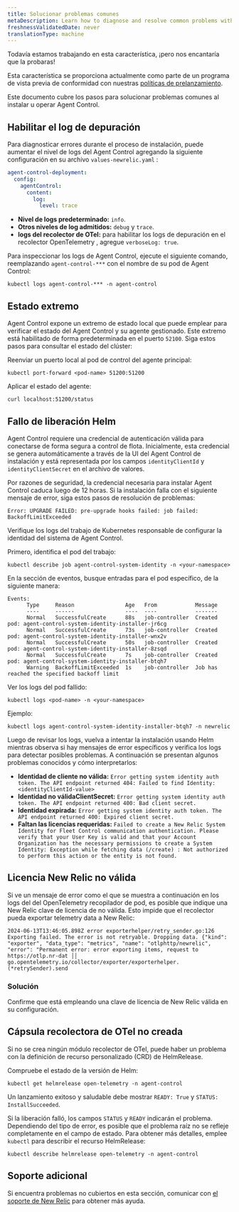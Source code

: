 ```yaml
---
title: Solucionar problemas comunes
metaDescription: Learn how to diagnose and resolve common problems with Agent Control.
freshnessValidatedDate: never
translationType: machine
---
```


<Callout title="avance">
  Todavía estamos trabajando en esta característica, ¡pero nos encantaría que la probaras!

  Esta característica se proporciona actualmente como parte de un programa de vista previa de conformidad con nuestras [políticas de prelanzamiento](/docs/licenses/license-information/referenced-policies/new-relic-pre-release-policy).
</Callout>

Este documento cubre los pasos para solucionar problemas comunes al instalar u operar Agent Control.

## Habilitar el log de depuración

Para diagnosticar errores durante el proceso de instalación, puede aumentar el nivel de logs del Agent Control agregando la siguiente configuración en su archivo `values-newrelic.yaml` :

```yaml
agent-control-deployment:
  config:
    agentControl:
      content:  
        log:
          level: trace
```

* **Nivel de logs predeterminado:** `info`.
* **Otros niveles de log admitidos:** `debug` y `trace`.
* **logs del recolector de OTel:** para habilitar los logs de depuración en el recolector OpenTelemetry , agregue `verboseLog: true`.

Para inspeccionar los logs de Agent Control, ejecute el siguiente comando, reemplazando `agent-control-***` con el nombre de su pod de Agent Control:

```shell
kubectl logs agent-control-*** -n agent-control
```

## Estado extremo

Agent Control expone un extremo de estado local que puede emplear para verificar el estado del Agent Control y su agente gestionado. Este extremo está habilitado de forma predeterminada en el puerto `52100`. Siga estos pasos para consultar el estado del clúster:

Reenviar un puerto local al pod de control del agente principal:

```shell
kubectl port-forward <pod-name> 51200:51200
```

Aplicar el estado del agente:

```shell
curl localhost:51200/status
```

## Fallo de liberación Helm

Agent Control requiere una credencial de autenticación válida para conectarse de forma segura a control de flota. Inicialmente, esta credencial se genera automáticamente a través de la UI del Agent Control de instalación y está representada por los campos `identityClientId` y `identityClientSecret` en el archivo de valores.

Por razones de seguridad, la credencial necesaria para instalar Agent Control caduca luego de 12 horas. Si la instalación falla con el siguiente mensaje de error, siga estos pasos de resolución de problemas:

```shell
Error: UPGRADE FAILED: pre-upgrade hooks failed: job failed: BackoffLimitExceeded
```

Verifique los logs del trabajo de Kubernetes responsable de configurar la identidad del sistema de Agent Control.

Primero, identifica el pod del trabajo:

```shell
kubectl describe job agent-control-system-identity -n <your-namespace>
```

En la sección de eventos, busque entradas para el pod específico, de la siguiente manera:

```shell
Events:
      Type     Reason                Age   From            Message
      ----     ------                ----  ----            -------
      Normal   SuccessfulCreate      88s   job-controller  Created pod: agent-control-system-identity-installer-jr6cg
      Normal   SuccessfulCreate      73s   job-controller  Created pod: agent-control-system-identity-installer-wnx2v
      Normal   SuccessfulCreate      50s   job-controller  Created pod: agent-control-system-identity-installer-8zsqd
      Normal   SuccessfulCreate      7s    job-controller  Created pod: agent-control-system-identity-installer-btqh7
      Warning  BackoffLimitExceeded  1s    job-controller  Job has reached the specified backoff limit
```

Ver los logs del pod fallido:

```shell
kubectl logs <pod-name> -n <your-namespace>
```

Ejemplo:

```shell
kubectl logs agent-control-system-identity-installer-btqh7 -n newrelic
```

Luego de revisar los logs, vuelva a intentar la instalación usando Helm mientras observa si hay mensajes de error específicos y verifica los logs para detectar posibles problemas. A continuación se presentan algunos problemas conocidos y cómo interpretarlos:

* **Identidad de cliente no válida:** `Error getting system identity auth token. The API endpoint returned 404: Failed to find Identity: <identityClientId-value>`
* **Identidad no válidaClientSecret:** `Error getting system identity auth token. The API endpoint returned 400: Bad client secret.`
* **Identidad expirada:** `Error getting system identity auth token. The API endpoint returned 400: Expired client secret.`
* **Faltan las licencias requeridas:** `Failed to create a New Relic System Identity for Fleet Control communication authentication. Please verify that your User Key is valid and that your Account Organization has the necessary permissions to create a System Identity: Exception while fetching data (/create) : Not authorized to perform this action or the entity is not found.`

## Licencia New Relic no válida

Si ve un mensaje de error como el que se muestra a continuación en los logs del del OpenTelemetry recopilador de pod, es posible que indique una New Relic clave de licencia de no válida. Esto impide que el recolector pueda exportar telemetry data a New Relic:

```shell
2024-06-13T13:46:05.898Z error exporterhelper/retry_sender.go:126 Exporting failed. The error is not retryable. Dropping data. {"kind": "exporter", "data_type": "metrics", "name": "otlphttp/newrelic", "error": "Permanent error: error exporting items, request to https://otlp.nr-dat ││ go.opentelemetry.io/collector/exporter/exporterhelper.(*retrySender).send
```

### Solución

Confirme que está empleando una clave de licencia de New Relic válida en su configuración.

## Cápsula recolectora de OTel no creada

Si no se crea ningún módulo recolector de OTel, puede haber un problema con la definición de recurso personalizado (CRD) de HelmRelease.

Compruebe el estado de la versión de Helm:

```shell
kubectl get helmrelease open-telemetry -n agent-control
```

Un lanzamiento exitoso y saludable debe mostrar `READY: True` y `STATUS: InstallSucceeded`.

Si la liberación falló, los campos `STATUS` y `READY` indicarán el problema. Dependiendo del tipo de error, es posible que el problema raíz no se refleje completamente en el campo de estado. Para obtener más detalles, emplee `kubectl` para describir el recurso HelmRelease:

```shell
kubectl describe helmrelease open-telemetry -n agent-control
```

## Soporte adicional

Si encuentra problemas no cubiertos en esta sección, comunicar con [el soporte de New Relic](https://support.newrelic.com) para obtener más ayuda.